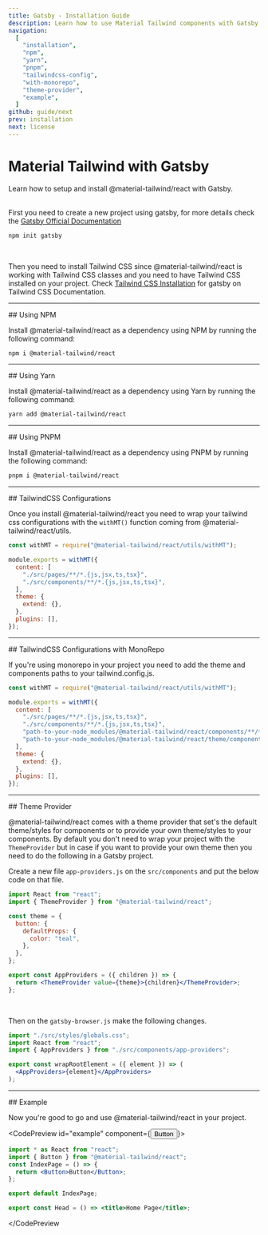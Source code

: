 ```yaml
---
title: Gatsby - Installation Guide
description: Learn how to use Material Tailwind components with Gatsby and Tailwind CSS to easily create elegant and flexible pages.
navigation:
  [
    "installation",
    "npm",
    "yarn",
    "pnpm",
    "tailwindcss-config",
    "with-monorepo",
    "theme-provider",
    "example",
  ]
github: guide/next
prev: installation
next: license
---
```


# Material Tailwind with Gatsby

<span id="installation" className="scroll-mt-48" />
Learn how to setup and install @material-tailwind/react with Gatsby.

<br />
<br />

First you need to create a new project using gatsby, for more details check the <a target="_blank" className="font-medium hover:text-blue-500 transition-colors" href="https://www.gatsbyjs.com/docs/quick-start/?ref=material-tailwind">Gatsby Official Documentation</a>

```bash
npm init gatsby
```

<br />

Then you need to install Tailwind CSS since @material-tailwind/react is working with Tailwind CSS classes and you need to have Tailwind CSS installed on your project.
Check <a href="https://tailwindcss.com/docs/guides/gatsby?ref=material-tailwind" target="_blank" className="font-medium hover:text-blue-500 transition-colors">Tailwind CSS Installation</a> for gatsby on Tailwind CSS Documentation.

---

<DocsTitle href="npm">
## Using NPM
</DocsTitle>

Install @material-tailwind/react as a dependency using NPM by running the following command:

<span id="npm" className="scroll-mt-48" />

```bash
npm i @material-tailwind/react
```

---

<DocsTitle href="yarn">
## Using Yarn
</DocsTitle>

Install @material-tailwind/react as a dependency using Yarn by running the following command:

<span id="yarn" className="scroll-mt-48" />

```bash
yarn add @material-tailwind/react
```

---

<DocsTitle href="pnpm">
## Using PNPM
</DocsTitle>

Install @material-tailwind/react as a dependency using PNPM by running the following command:

<span id="pnpm" className="scroll-mt-48" />

```bash
pnpm i @material-tailwind/react
```

---

<DocsTitle href="tailwindcss-config">
## TailwindCSS Configurations
</DocsTitle>

<span id="tailwindcss-config" className="scroll-mt-48" />

Once you install @material-tailwind/react you need to wrap your tailwind css configurations with the <Code>withMT()</Code> function coming from @material-tailwind/react/utils.

```js {1, 3, 12}
const withMT = require("@material-tailwind/react/utils/withMT");

module.exports = withMT({
  content: [
    "./src/pages/**/*.{js,jsx,ts,tsx}",
    "./src/components/**/*.{js,jsx,ts,tsx}",
  ],
  theme: {
    extend: {},
  },
  plugins: [],
});
```

---

<DocsTitle href="with-monorepo">
## TailwindCSS Configurations with MonoRepo
</DocsTitle>

<span id="with-monorepo" className="scroll-mt-48" />

If you're using monorepo in your project you need to add the theme and components paths to your tailwind.config.js.

```js {7,8}
const withMT = require("@material-tailwind/react/utils/withMT");

module.exports = withMT({
  content: [
    "./src/pages/**/*.{js,jsx,ts,tsx}",
    "./src/components/**/*.{js,jsx,ts,tsx}",
    "path-to-your-node_modules/@material-tailwind/react/components/**/*.{js,ts,jsx,tsx}",
    "path-to-your-node_modules/@material-tailwind/react/theme/components/**/*.{js,ts,jsx,tsx}",
  ],
  theme: {
    extend: {},
  },
  plugins: [],
});
```

---

<DocsTitle href="theme-provider">
## Theme Provider
</DocsTitle>

<span id="theme-provider" className="scroll-mt-48" />

@material-tailwind/react comes with a theme provider that set's the default theme/styles for components or to provide your own theme/styles to your components. By default you don't need to wrap your project with the <Code>ThemeProvider</Code> but in case if you want to provide your own theme then you need to do the following in a Gatsby project.

Create a new file `app-providers.js` on the `src/components` and put the below code on that file.

```jsx
import React from "react";
import { ThemeProvider } from "@material-tailwind/react";

const theme = {
  button: {
    defaultProps: {
      color: "teal",
    },
  },
};

export const AppProviders = ({ children }) => {
  return <ThemeProvider value={theme}>{children}</ThemeProvider>;
};
```

<br />

Then on the `gatsby-browser.js` make the following changes.

```jsx {2,3,5,6,7}
import "./src/styles/globals.css";
import React from "react";
import { AppProviders } from "./src/components/app-providers";

export const wrapRootElement = ({ element }) => (
  <AppProviders>{element}</AppProviders>
);
```

---

<DocsTitle href="example">
## Example
</DocsTitle>

Now you're good to go and use @material-tailwind/react in your project.

<CodePreview id="example" component={<Button>Button</Button>}>
```jsx
import * as React from "react";
import { Button } from "@material-tailwind/react";
const IndexPage = () => {
  return <Button>Button</Button>;
};

export default IndexPage;

export const Head = () => <title>Home Page</title>;
```
</CodePreview

>
